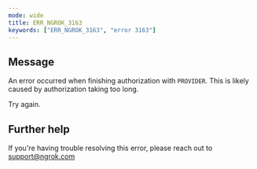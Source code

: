 ```yaml
---
mode: wide
title: ERR_NGROK_3163
keywords: ["ERR_NGROK_3163", "error 3163"]
---
```


## Message

An error occurred when finishing authorization with `PROVIDER`. This is likely caused by authorization taking too long.

Try again.

## Further help

If you're having trouble resolving this error, please reach out to [support@ngrok.com](mailto:support@ngrok.com?subject=Help%20with%20ERR_NGROK_3163)
